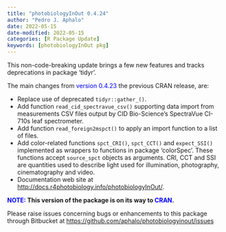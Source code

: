 ```yaml
---
title: "photobiologyInOut 0.4.24"
author: "Pedro J. Aphalo"
date: 2022-05-15
date-modified: 2022-05-15
categories: [R Package Update]
keywords: [photobiologyInOut pkg]
---
```


This non-code-breaking update brings a few new features and tracks deprecations in package 'tidyr'.

The main changes from <span style="color: #0000ff;">version</span> <span style="color: #0000ff;">0.4.23 </span>the previous CRAN release, are:
<ul>
 	<li>Replace use of deprecated `tidyr::gather_()`.</li>
 	<li>Add function `read_cid_spectravue_csv()` supporting data import from measurements CSV files output by CID Bio-Science's SpectraVue CI-710s leaf spectrometer.</li>
 	<li>Add function `read_foreign2mspct()` to apply an import function to a list of files.</li>
 	<li>Add color-related functions `spct_CRI()`, `spct_CCT()` and `expect_SSI()` implemented as wrappers to functions in package 'colorSpec'. These functions accept `source_spct` objects as arguments. CRI, CCT and SSI are quantities used to describe light used for illumination, photography, cinematography and video.</li>
 	<li>Documentation web site at <a href="https://docs.r4photobiology.info/photobiologyInOut/">http://docs.r4photobiology.info/photobiologyInOut/</a>.</li>
</ul>
<span style="text-indent: 0em;"><strong><span style="color: #0000ff;">NOTE:</span> This version of the package is on its way to <span style="color: #0000ff;">CRAN</span>.</strong></span>

<span style="text-indent: 0em;">Please raise issues concerning bugs or enhancements to this package through Bitbucket at </span><a style="text-indent: 0em;" href="https://github.com/aphalo/photobiologyinout/issues">https://github.com/aphalo/photobiologyinout/issues</a>

